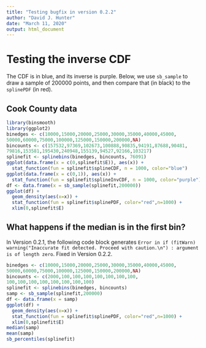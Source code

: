 ```yaml
---
title: "Testing bugfix in version 0.2.2"
author: "David J. Hunter"
date: "March 11, 2020"
output: html_document
---
```


# Testing the inverse CDF

The CDF is in blue, and its inverse is purple. Below, we use `sb_sample` to draw a sample of 200000 points, and then compare that (in black) to the `splinePDF` (in red).

## Cook County data

```r
library(binsmooth)
library(ggplot2)
binedges <- c(10000,15000,20000,25000,30000,35000,40000,45000,
50000,60000,75000,100000,125000,150000,200000,NA)
bincounts <- c(157532,97369,102673,100888,90835,94191,87688,90481,
79816,153581,195430,240948,155139,94527,92166,103217)
splinefit <- splinebins(binedges, bincounts, 76091)
ggplot(data.frame(x = c(0,splinefit$E)), aes(x)) + 
  stat_function(fun = splinefit$splineCDF, n = 1000, color="blue")
ggplot(data.frame(x = c(0,1)), aes(x)) + 
  stat_function(fun = splinefit$splineInvCDF, n = 1000, color="purple")
df <- data.frame(x = sb_sample(splinefit,200000))
ggplot(df) + 
  geom_density(aes(x=x)) + 
  stat_function(fun = splinefit$splinePDF, color="red",n=1000) + 
  xlim(0,splinefit$E)
```

## What happens if the median is in the first bin?

In Version 0.2.1, the following code block generates `Error in if (fitWarn) warning("Inaccurate fit detected. Proceed with caution.\n") : argument is of length zero`. Fixed in Version 0.2.2.

```r
binedges <- c(10000,15000,20000,25000,30000,35000,40000,45000,
50000,60000,75000,100000,125000,150000,200000,NA)
bincounts <- c(2000,100,100,100,100,100,100,100,
100,100,100,100,100,100,100,100)
splinefit <- splinebins(binedges, bincounts)
samp <- sb_sample(splinefit,200000)
df <- data.frame(x = samp)
ggplot(df) + 
  geom_density(aes(x=x)) + 
  stat_function(fun = splinefit$splinePDF, color="red",n=1000) + 
  xlim(0,splinefit$E)
median(samp)
mean(samp)
sb_percentiles(splinefit)
```

